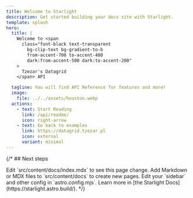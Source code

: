 ```yaml
---
title: Welcome to Starlight
description: Get started building your docs site with Starlight.
template: splash
hero:
  title: |
    Welcome to <span
      class="font-black text-transparent
        bg-clip-text bg-gradient-to-b
        from-accent-700 to-accent-400
        dark:from-accent-500 dark:to-accent-200"
    >
      Tzezar's Datagrid
    </span> API

  tagline: You will find API Reference for features and more!
  image:
    file: ../../assets/houston.webp
  actions:
    - text: Start Reading
      link: /api/readme/
      icon: right-arrow
    - text: Go back to examples
      link: https://datagrid.tzezar.pl
      icon: external
      variant: minimal
---
```



{/* ## Next steps

<CardGrid stagger>
  <Card title="Update content" icon="pencil">
    Edit `src/content/docs/index.mdx` to see this page change.
  </Card>
  <Card title="Add new content" icon="add-document">
    Add Markdown or MDX files to `src/content/docs` to create new pages.
  </Card>
  <Card title="Configure your site" icon="setting">
    Edit your `sidebar` and other config in `astro.config.mjs`.
  </Card>
  <Card title="Read the docs" icon="open-book">
    Learn more in [the Starlight Docs](https://starlight.astro.build/).
  </Card>
</CardGrid> */}
